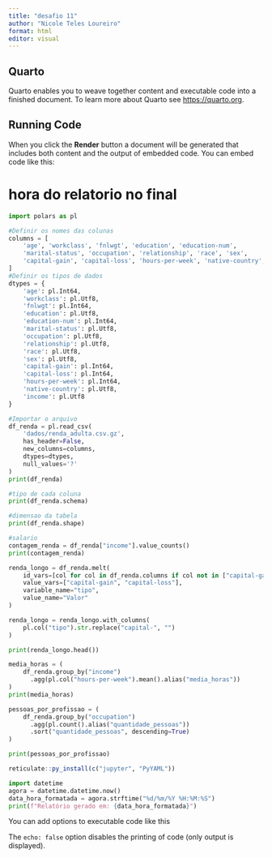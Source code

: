 ---
title: "desafio 11"
author: "Nicole Teles Loureiro"
format: html
editor: visual
---

## Quarto

Quarto enables you to weave together content and executable code into a finished document. To learn more about Quarto see <https://quarto.org>.

## Running Code

When you click the **Render** button a document will be generated that includes both content and the output of embedded code. You can embed code like this:

# hora do relatorio no final
```{python}
import polars as pl
```

```{python}
#Definir os nomes das colunas
columns = [
    'age', 'workclass', 'fnlwgt', 'education', 'education-num', 
    'marital-status', 'occupation', 'relationship', 'race', 'sex', 
    'capital-gain', 'capital-loss', 'hours-per-week', 'native-country', 'income'
]
#Definir os tipos de dados
dtypes = {
    'age': pl.Int64,
    'workclass': pl.Utf8,
    'fnlwgt': pl.Int64,
    'education': pl.Utf8,
    'education-num': pl.Int64,
    'marital-status': pl.Utf8,
    'occupation': pl.Utf8,
    'relationship': pl.Utf8,
    'race': pl.Utf8,
    'sex': pl.Utf8,
    'capital-gain': pl.Int64,
    'capital-loss': pl.Int64,
    'hours-per-week': pl.Int64,
    'native-country': pl.Utf8,
    'income': pl.Utf8
}

#Importar o arquivo
df_renda = pl.read_csv(
    'dados/renda_adulta.csv.gz',
    has_header=False,
    new_columns=columns,
    dtypes=dtypes,
    null_values='?'
)
print(df_renda)
```

```{python}
#tipo de cada coluna
print(df_renda.schema)
```
```{python}
#dimensao da tabela
print(df_renda.shape)
```



```{python}
#salario
contagem_renda = df_renda["income"].value_counts()
print(contagem_renda)
```
```{python}
renda_longo = df_renda.melt(
    id_vars=[col for col in df_renda.columns if col not in ["capital-gain", "capital-loss"]],
    value_vars=["capital-gain", "capital-loss"],
    variable_name="tipo",
    value_name="Valor"
)

renda_longo = renda_longo.with_columns(
    pl.col("tipo").str.replace("capital-", "")
)

print(renda_longo.head())
```
```{python}
media_horas = (
    df_renda.group_by("income")
      .agg(pl.col("hours-per-week").mean().alias("media_horas"))
)
print(media_horas)
```
```{python}
pessoas_por_profissao = (
    df_renda.group_by("occupation")
      .agg(pl.count().alias("quantidade_pessoas"))
      .sort("quantidade_pessoas", descending=True)
)

print(pessoas_por_profissao)
```

```{r}
reticulate::py_install(c("jupyter", "PyYAML"))
```

```{python}
import datetime
agora = datetime.datetime.now()
data_hora_formatada = agora.strftime("%d/%m/%Y %H:%M:%S")
print(f"Relatório gerado em: {data_hora_formatada}")
```





You can add options to executable code like this



The `echo: false` option disables the printing of code (only output is displayed).

